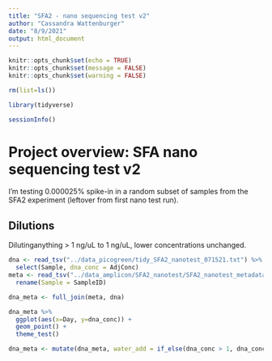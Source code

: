 ```yaml
---
title: "SFA2 - nano sequencing test v2"
author: "Cassandra Wattenburger"
date: "8/9/2021"
output: html_document
---
```


```r
knitr::opts_chunk$set(echo = TRUE)
knitr::opts_chunk$set(message = FALSE)
knitr::opts_chunk$set(warning = FALSE)
```

```r
rm(list=ls())

library(tidyverse)

sessionInfo()
```

# Project overview: SFA nano sequencing test v2

I'm testing 0.000025% spike-in in a random subset of samples from the SFA2 experiment (leftover from first nano test run).

Dilutions
---------

Dilutinganything > 1 ng/uL to 1 ng/uL, lower concentrations unchanged. 

```r
dna <- read_tsv("../data_picogreen/tidy_SFA2_nanotest_071521.txt") %>%
  select(Sample, dna_conc = AdjConc)
meta <- read_tsv("../data_amplicon/SFA2_nanotest/SFA2_nanotest_metadata.tsv") %>%
  rename(Sample = SampleID)

dna_meta <- full_join(meta, dna)
```

```r
dna_meta %>% 
  ggplot(aes(x=Day, y=dna_conc)) +
  geom_point() +
  theme_test()
```

```r
dna_meta <- mutate(dna_meta, water_add = if_else(dna_conc > 1, dna_conc*15, 0))
```

